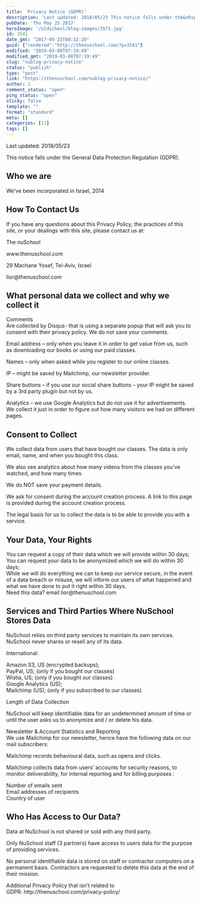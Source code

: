 ```yaml
---
title: 'Privacy Notice (GDPR)'
description: 'Last updated: 2018/05/23 This notice falls under the&nbsp;General Data Protection Regulation&nbsp;(GDPR). Who we are We&#8217;ve been incorporated in Israel, 2014 How To Contact Us If you have any questions about this Privacy Policy, the practices of this site, or your dealings with this site, please contact us at: The nuSchool www.thenuschool.com 29 Machane Yosef, Tel-Aviv, [&hellip;]'
pubDate: 'Thu May 25 2017'
heroImage: '/oldschool/blog-images/3571.jpg'
id: 3541
date_gmt: "2017-05-25T08:32:20"
guid: {"rendered":"http://thenuschool.com/?p=3541"}
modified: "2019-03-08T07:19:49"
modified_gmt: "2019-03-08T07:19:49"
slug: "nublog-privacy-notice"
status: "publish"
type: "post"
link: "https://thenuschool.com/nublog-privacy-notice/"
author: 2
comment_status: "open"
ping_status: "open"
sticky: false
template: ""
format: "standard"
meta: []
categories: [11]
tags: []
---
```


<p>Last updated: 2018/05/23</p>
<p>This notice falls under the&nbsp;General Data Protection Regulation&nbsp;(GDPR).</p>
<h2>Who we are</h2>
<p>We&#8217;ve been incorporated in Israel, 2014</p>
<h2>How To Contact Us</h2>
<p>If you have any questions about this Privacy Policy, the practices of this site, or your dealings with this site, please contact us at:</p>
<p>The nuSchool</p>
<p>www.thenuschool.com</p>
<p>29 Machane Yosef, Tel-Aviv, Israel</p>
<p>lior@thenuschool.com</p>
<h2>What personal data we collect and why we collect it</h2>
<p>Comments<br />
Are collected by Disqus- that is using a separate popup that will ask you to consent with their privacy policy. We do not save your comments.</p>
<p>Email address &#8211; only when you leave it in order to get value from us, such as downloading our books or using our paid classes.</p>
<p>Names &#8211; only when asked while you register to our online classes.</p>
<p>IP &#8211; might be saved by Mailchimp, our newsletter provider.</p>
<p>Share buttons &#8211; if you use our social share buttons &#8211; your IP might be saved by a 3rd party plugin but not by us.</p>
<p>Analytics &#8211; we use Google Analytics but do not use it for advertisements. We collect it just in order to figure out how many visitors we had on different pages.</p>
<h2>Consent to Collect</h2>
<p>We collect data from users that have bought our classes. The data is only email, name, and when you bought this class.</p>
<p>We also see analytics about how many videos from the classes you&#8217;ve watched, and how many times.</p>
<p>We do NOT save your payment details.</p>
<p>We ask for consent during the account creation process. A link to this page is provided during the account creation process.</p>
<p>The legal basis for us to collect the data is to be able to provide you with a service.</p>
<h2>Your Data, Your Rights</h2>
<p>You can request a copy of their data which we will provide within 30 days;<br />
You can request your data to be anonymized which we will do within 30 days;<br />
While we will do everything we can to keep our service secure, in the event of a data breach or misuse, we will inform our users of what happened and what we have done to put it right within 30 days.<br />
Need this data? email lior@thenuschool.com</p>
<h2>Services and Third Parties Where NuSchool Stores Data</h2>
<p>NuSchool relies on third party services to maintain its own services. NuSchool never shares or resell any of its data.</p>
<p>International:</p>
<p>Amazon S3, US (encrypted backups);<br />
PayPal, US;&nbsp;(only if you bought our classes)<br />
Wistia, US; (only if you bought our classes)<br />
Google Analytics (US);<br />
Mailchimp (US);&nbsp;(only if you subscribed to our classes)</p>
<p>Length of Data Collection</p>
<p>NuSchool will keep identifiable data for an undetermined amount of time or until the user asks us to anonymize and / or delete his data.</p>
<p>Newsletter &amp; Account Statistics and Reporting<br />
We use Mailchimp for our newsletter, hence have the following data on our mail subscribers:</p>
<p>Mailchimp records behavioural data, such as opens and clicks.</p>
<p>Mailchimp collects data from users’ accounts for security reasons, to monitor deliverability, for internal reporting and for billing purposes :</p>
<p>Number of emails sent<br />
Email addresses of recipients<br />
Country of user</p>
<h2>Who Has Access to Our Data?</h2>
<p>Data at NuSchool is not shared or sold with any third party.</p>
<p>Only NuSchool staff (3 partners) have access to users data for the purpose of providing services.</p>
<p>No personal identifiable data is stored on staff or contractor computers on a permanent basis. Contractors are requested to delete this data at the end of their mission.</p>
<p>Additional Privacy Policy that isn&#8217;t related to GDPR:&nbsp;http://thenuschool.com/privacy-policy/</p>